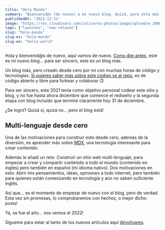 ```yaml
---
title: "Hola Mundo"
summary: "Bienvenid@s (de nuevo) a mi nuevo blog. Quizá, pero esta más en serio, comenzaré a publicar nuevos artículos cada mes o semanalmente (dependerá del ánimo, tiempos, etc)."
publishedAt: "2021-12-31"
image: "https://res.cloudinary.com/iolivares-photos/image/upload/w_2000,ar_16:9,c_fill,g_auto,e_sharpen/v1641175008/io-dot-com/posts/photo-1579969756514-9f206e7c34a2_kz8vqh.jpg"
tags: ["launches", "new-release"]
slug: "hola-mundo"
slug-es: "hola-mundo"
slug-en: "hello-world"
---
```

Hola y bienvenid@s de nuevo, aquí vamos de nuevo. [Como dije antes](https://medium.com/@ivolivares/hello-world-b0d91dfcb6fa), este es mi nuevo blog... para ser sincero, este es un blog más.

Un blog más, pero creado desde cero por mí con muchas horas de código y tecnologías. [Si quieres saber más sobre este código ve al repo](https://github.com/ivolivares/iolivares-dot-com/blob/main/README.md), es de código abierto y libre para forkear y colaborar 🙃

Para ser sincero, este 2021 tenía como objetivo personal codear este sitio y blog, y no fue hasta ahora diciembre que comencé el rediseño y la segunda etapa con blog incluído que terminé claramente hoy 31 de diciembre.

¿Se logró? Quizá si, quizá no... pero el blog está!

## Multi-lenguaje desde cero

Una de las motivaciones para construir esto desde cero, además de la diversión, es aprender más sobre [MDX](https://github.com/mdx-js/mdx), una tecnología interesante para crear contenido.

Además le añadí un reto: Construir un sitio web multi-lenguaje, para empezar a crear y compartir contenido a todo el mundo (contenido en inglés) pero también en español (mi idioma nativo). Dos motivaciones en esto: Abrir mis pensamientos, ideas, opiniones a todo internet, pero también para quienes están comenzando en tecnología y aún no saben suficiente inglés.

Así que... es el momento de empezar de nuevo con el blog, pero de verdad. Esta vez sin promesas, lo comprobaremos con hechos, o mejor dicho: posts!

<StaticTweet id="1477112348427104260" />

Ya, se fue el año... nos vemos el 2022!

Sígueme para estar al tanto de los nuevos artículos aquí [@ivolivares](https://twitter.com/ivolivares).
 